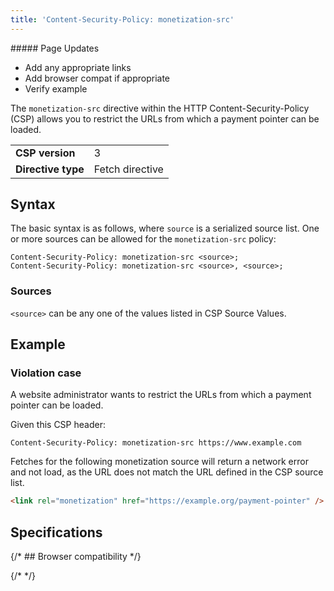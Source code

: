 ```yaml
---
title: 'Content-Security-Policy: monetization-src'
---
```



<div class='draft'>
  ##### Page Updates
  
  - Add any appropriate links
  - Add browser compat if appropriate
  - Verify example

</div>

The `monetization-src` directive within the HTTP <LinkOut href="https://developer.mozilla.org/en-US/docs/Web/HTTP/Headers/Content-Security-Policy" >Content-Security-Policy</LinkOut> (CSP) allows you to restrict the URLs from which a payment pointer can be loaded.

<table>
  <tbody>
    <tr>
      <td>
        <strong>CSP version</strong>
      </td>
      <td>3</td>
    </tr>
    <tr>
      <td>
        <strong>Directive type</strong>
      </td>
      <td>
        <LinkOut href='https://developer.mozilla.org/en-US/docs/Glossary/Fetch_directive'>
          Fetch directive
        </LinkOut>
      </td>
    </tr>
  </tbody>
</table>

## Syntax

The basic syntax is as follows, where `source` is a serialized source list. One or more sources can be allowed for the `monetization-src` policy:

```http
Content-Security-Policy: monetization-src <source>;
Content-Security-Policy: monetization-src <source>, <source>;
```

### Sources

`<source>` can be any one of the values listed in <LinkOut href="https://developer.mozilla.org/en-US/docs/Web/HTTP/Headers/Content-Security-Policy/Sources#sources">CSP Source Values</LinkOut>.

## Example

### Violation case

A website administrator wants to restrict the URLs from which a payment pointer can be loaded.

Given this CSP header:

```http
Content-Security-Policy: monetization-src https://www.example.com
```

Fetches for the following monetization source will return a network error and not load, as the URL does not match the URL defined in the CSP source list.

```html
<link rel="monetization" href="https://example.org/payment-pointer" />
```

## Specifications

<Specification anchor='content-security-policy' />

{/* ## Browser compatibility */}

{/* <BrowserCompat json={data} /> */}
